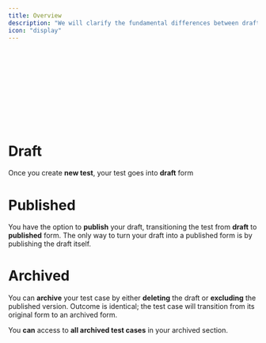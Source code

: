 ```yaml
---
title: Overview
description: "We will clarify the fundamental differences between drafts, published and archived tests"
icon: "display"
---
```


<Frame caption="caption goes here">
  <iframe
    width={560}
    height={345}
    frameBorder={0}
    style={{ borderRadius: 0.5 + "rem" }}
    src=""
    allow="clipboard-write"
    frameborder="0"
    webkitallowfullscreen="true"
    mozallowfullscreen="true"
    allowfullscreen="true"
  ></iframe>
</Frame>

# Draft

Once you create **new test**, your test goes into **draft** form

# Published

You have the option to **publish** your draft, transitioning the test from **draft** to **published** form. The only way to
turn your draft into a published form is by publishing the draft itself.

# Archived

You can **archive** your test case by either **deleting** the draft or **excluding** the published version. Outcome is identical;
the test case will transition from its original form to an archived form.

You **can** access to **all archived test cases** in your archived section.